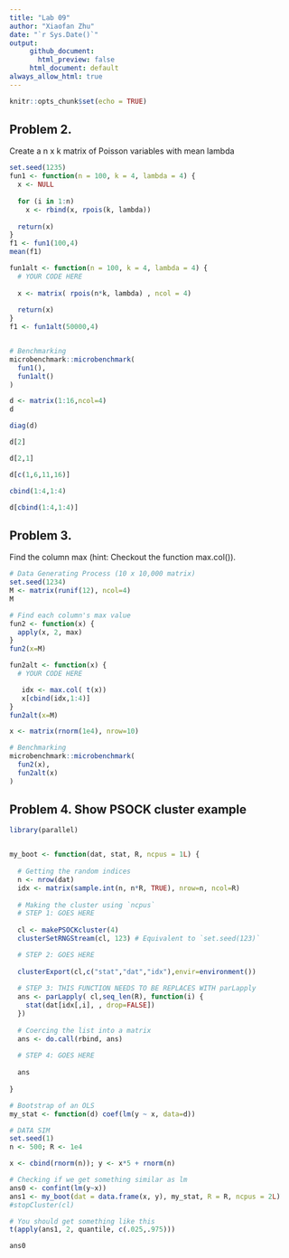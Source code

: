 ```yaml
---
title: "Lab 09"
author: "Xiaofan Zhu"
date: "`r Sys.Date()`"
output: 
     github_document:
       html_preview: false
     html_document: default
always_allow_html: true
---
```


```r
knitr::opts_chunk$set(echo = TRUE)
```

## Problem 2.

Create a n x k matrix of Poisson variables with mean lambda
```r
set.seed(1235)
fun1 <- function(n = 100, k = 4, lambda = 4) {
  x <- NULL
  
  for (i in 1:n)
    x <- rbind(x, rpois(k, lambda))
  
  return(x)
}
f1 <- fun1(100,4)
mean(f1)
```
```r
fun1alt <- function(n = 100, k = 4, lambda = 4) {
  # YOUR CODE HERE
  
  x <- matrix( rpois(n*k, lambda) , ncol = 4)
  
  return(x)
}
f1 <- fun1alt(50000,4)


# Benchmarking
microbenchmark::microbenchmark(
  fun1(),
  fun1alt()
)
```
```r
d <- matrix(1:16,ncol=4)
d
```

```r
diag(d)
```

```r
d[2]
```


```r
d[2,1]
```
```r
d[c(1,6,11,16)]
```

```r
cbind(1:4,1:4)
```

```r
d[cbind(1:4,1:4)]
```

## Problem 3.
Find the column max (hint: Checkout the function max.col()).
```r
# Data Generating Process (10 x 10,000 matrix)
set.seed(1234)
M <- matrix(runif(12), ncol=4)
M
```

```r
# Find each column's max value
fun2 <- function(x) {
  apply(x, 2, max)
}
fun2(x=M)
```

```r
fun2alt <- function(x) {
  # YOUR CODE HERE

   idx <- max.col( t(x))
   x[cbind(idx,1:4)]
}
fun2alt(x=M)
```

```r
x <- matrix(rnorm(1e4), nrow=10)

# Benchmarking
microbenchmark::microbenchmark(
  fun2(x),
  fun2alt(x)
)
```

## Problem 4. Show PSOCK cluster example
```r
library(parallel)


my_boot <- function(dat, stat, R, ncpus = 1L) {
  
  # Getting the random indices
  n <- nrow(dat)
  idx <- matrix(sample.int(n, n*R, TRUE), nrow=n, ncol=R)
 
  # Making the cluster using `ncpus`
  # STEP 1: GOES HERE
  
  cl <- makePSOCKcluster(4)  
  clusterSetRNGStream(cl, 123) # Equivalent to `set.seed(123)`

  # STEP 2: GOES HERE
  
  clusterExport(cl,c("stat","dat","idx"),envir=environment())
  
  # STEP 3: THIS FUNCTION NEEDS TO BE REPLACES WITH parLapply
  ans <- parLapply( cl,seq_len(R), function(i) {
    stat(dat[idx[,i], , drop=FALSE])
  })
  
  # Coercing the list into a matrix
  ans <- do.call(rbind, ans)
  
  # STEP 4: GOES HERE
  
  ans
  
}
```

```r
# Bootstrap of an OLS
my_stat <- function(d) coef(lm(y ~ x, data=d))

# DATA SIM
set.seed(1)
n <- 500; R <- 1e4

x <- cbind(rnorm(n)); y <- x*5 + rnorm(n)

# Checking if we get something similar as lm
ans0 <- confint(lm(y~x))
ans1 <- my_boot(dat = data.frame(x, y), my_stat, R = R, ncpus = 2L)
#stopCluster(cl)

# You should get something like this
t(apply(ans1, 2, quantile, c(.025,.975)))
```

```r
ans0
```


